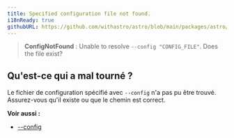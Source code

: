 ```yaml
---
title: Specified configuration file not found.
i18nReady: true
githubURL: https://github.com/withastro/astro/blob/main/packages/astro/src/core/errors/errors-data.ts
---
```


> **ConfigNotFound** : Unable to resolve `--config "CONFIG_FILE"`. Does the file exist?

## Qu'est-ce qui a mal tourné ?

Le fichier de configuration spécifié avec `--config` n'a pas pu être trouvé. Assurez-vous qu'il existe ou que le chemin est correct.

**Voir aussi :**

-  [--config](/fr/reference/cli-reference/#--config-chemin)
